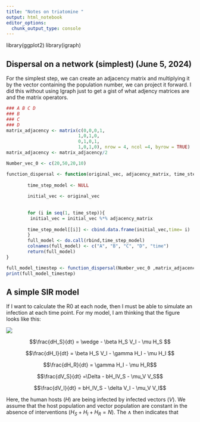```yaml
---
title: "Notes on triatomine "
output: html_notebook
editor_options: 
  chunk_output_type: console
---
```


library(ggplot2) library(igraph)

## Dispersal on a network (simplest) (June 5, 2024)

For the simplest step, we can create an adjacency matrix and multiplying it by the vector containing the population number, we can project it forward. I did this without using Igraph just to get a gist of what adjency matrices are and the matrix operators.

```r
### A B C D
### B
### C
### D
matrix_adjacency <- matrix(c(0,0,0,1,
                           1,0,1,0,
                           0,1,0,1,
                           1,0,1,0), nrow = 4, ncol =4, byrow = TRUE)
matrix_adjacency <- matrix_adjacency/2
```

```r
Number_vec_0 <- c(20,50,20,10)

function_dispersal <- function(original_vec, adjacency_matrix, time_step){
        
        time_step_model <- NULL
        
        initial_vec <- original_vec
        
        
        for (i in seq(1, time_step)){
         initial_vec = initial_vec %*% adjacency_matrix
        
        time_step_model[[i]] <- cbind.data.frame(initial_vec,time= i)
        }
        full_model <- do.call(rbind,time_step_model)
        colnames(full_model) <- c("A", "B", "C", "D", "time")
        return(full_model)
}

full_model_timestep <- function_dispersal(Number_vec_0 ,matrix_adjacency, 30 )
print(full_model_timestep)
```

## A simple SIR model

If I want to calculate the R0 at each node, then I must be able to simulate an infection at each time point. For my model, I am thinking that the figure looks like this:

![](Figures/schematic.png)

$$
$$$$\frac{dH_S}{dt} = \wedge - \beta H_S V_I - \mu H_S
$$

$$
$$$$\frac{dH_I}{dt} = \beta H_S V_I - \gamma H_I - \mu H_I
$$

$$
$$$$\frac{dH_R}{dt} = \gamma H_I - \mu H_R$$

$$
$$$$\frac{dV_S}{dt} =\Delta - bH_IV_S - \mu_V V_S$$

$$
$$$$\frac{dV_I}{dt} = bH_IV_S - \delta V_I - \mu_V V_I$$


Here, the human hosts ($H$) are being infected by infected vectors ($V$). We assume that the host population and vector population are constant in the absence of interventions ($H_S + H_I + H_R = N$). The $\wedge$ then indicates that 
